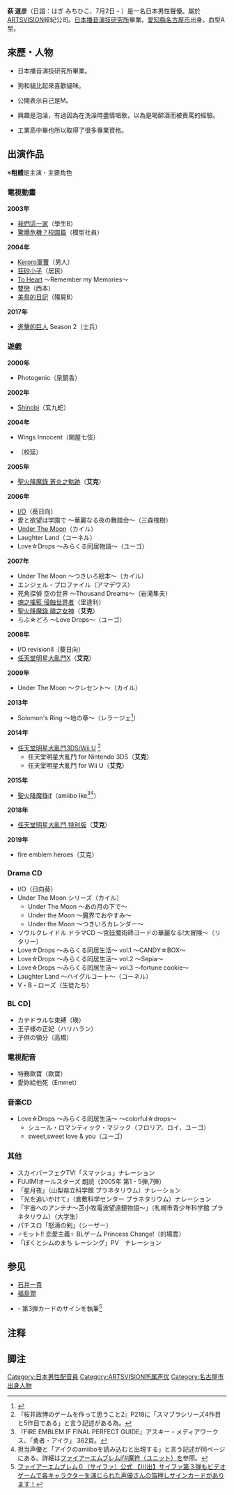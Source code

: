 {{refimprove|time=2016-02-15T00:17:47+00:00}}
'''萩 道彦'''（日語：はぎ みちひこ、7月2日 - ）是一名日本男性聲優。屬於[[ARTSVISION|ARTSVISION]]經紀公司。[[日本播音演技研究所|日本播音演技研究所]]畢業。[[愛知縣|愛知縣]][[名古屋市|名古屋市]]出身。血型A型。

== 來歷・人物 ==
* 日本播音演技研究所畢業。

* 狗和貓比起來喜歡貓咪。

* 公開表示自己是M。

* 興趣是泡澡，有過因為在洗澡時盡情唱歌，以為是喝醉酒而被責罵的經驗。

* 工業高中畢也所以取得了很多專業資格。

== 出演作品 ==
※'''粗體'''是主演・主要角色

=== 電視動畫 ===
'''2003年'''
* [[我們這一家|我們這一家]]（學生B）
* [[驚爆危機|驚爆危機？校園篇]]（模型社員）
'''2004年'''
* [[Keroro軍曹|Keroro軍曹]]（男人）
* [[沙漠神行者|狂砂小子]]（居民）
* [[To_Heart|To Heart]] 〜Remember my Memories〜
* [[雙戀|雙戀]]（西本）
* [[美鳥的日記|美鳥的日記]]（殭屍B）
'''2017年'''
* [[進擊的巨人|進擊的巨人]] Season 2（士兵）

=== 遊戲 ===
'''2000年'''
* Photogenic（泉鏡香）
'''2002年'''
* [[Shinobi|Shinobi]]（玄九蛇）
'''2004年'''
* Wings Innocent（関屋七伎）
* {{Link-ja|帝国千戦記|帝国千戦記}}（校延）
'''2005年'''
* [[火焰之纹章_苍炎之轨迹|聖火降魔錄 蒼炎之軌跡]]（'''艾克'''）
'''2006年'''
* [[I/O|I/O]]（葵日向）
* 愛と欲望は学園で 〜華麗なる夜の舞踏会〜（三森槐樹）
* [[Under_The_Moon|Under The Moon]]（カイル）
* Laughter Land（コーネル）
* Love☆Drops 〜みらくる同居物語〜（ユーゴ）
'''2007年'''
* Under The Moon 〜つきいろ絵本〜（カイル）
* エンジェル・プロファイル（アマデウス）
* 死角探偵 空の世界 〜Thousand Dreams〜（岩滝隼夫）
* [[魂之搖籃_侵蝕世界者|魂之搖籃 侵蝕世界者]]（里達利）
* [[火焰之纹章_晓之女神|聖火降魔錄 曉之女神]]（'''艾克'''）
* らぶ☆どろ 〜Love Drops〜（ユーゴ）
'''2008年'''
* I/O revisionII（葵日向）
* [[任天堂明星大亂鬥X|任天堂明星大亂鬥X]]（'''艾克'''）
'''2009年'''
* Under The Moon 〜クレセント〜（カイル）
'''2013年'''
* Solomon's Ring 〜地の章〜（レラージェ<ref>{{Cite journal|journal=[[B's-LOG|B's-LOG]]2013年5月号|pages=|author=|date=2013年3月|publisher=[[エンターブレイン|エンターブレイン]]}}</ref>）
'''2014年'''
* [[任天堂明星大亂鬥3DS/Wii_U|任天堂明星大亂鬥3DS/Wii U]] <ref group="注">『桜井政博のゲームを作って思うこと2』P218に「スマブラシリーズ4作目と5作目である」と言う記述がある為。</ref>
** 任天堂明星大亂鬥 for Nintendo 3DS（'''艾克'''）
** 任天堂明星大亂鬥 for Wii U（'''艾克'''）
'''2015年'''
* [[聖火降魔錄_if|聖火降魔錄if]]（amiibo Ike<ref>『FIRE EMBLEM IF FINAL PERFECT GUIDE』アスキー・メディアワークス、「勇者・アイク」 362頁。</ref><ref group="注">担当声優と「アイクのamiiboを読み込むと出現する」と言う記述が同ページにある。詳細は[[ファイアーエムブレムif#魔符（ユニット）|ファイアーエムブレムif#魔符（ユニット）]]を参照。</ref>）
'''2018年'''
* [[任天堂明星大亂鬥_特別版|任天堂明星大亂鬥 特別版]]（'''艾克'''）
'''2019年'''
* fire emblem heroes（艾克）

=== Drama CD ===
* I/O（日向葵）
* Under The Moon シリーズ（カイル）
** Under The Moon 〜あの月の下で〜
** Under the Moon 〜魔界でおやすみ〜
** Under the Moon 〜つきいろカレンダー〜
* ソウルクレイドル ドラマCD 〜宮廷魔術師ヨードの華麗なる!大冒険〜（リタリー）
* Love☆Drops 〜みらくる同居生活〜 vol.1 〜CANDY☆BOX〜
* Love☆Drops 〜みらくる同居生活〜 vol.2 〜Sepia〜
* Love☆Drops 〜みらくる同居生活〜 vol.3 〜fortune cookie〜
* Laughter Land 〜ハイグルコート〜（コーネル）
* V・B・ローズ（生徒たち）

=== BL CD] ===
* カテドラルな束縛（瑛）
* 王子様の正妃（ハリハラン）
* 子供の領分（高橋）

=== 電視配音 ===
* 特務歐寶（歐寶）
* 愛妳給他死（Emmet）

=== 音楽CD ===
* Love☆Drops 〜みらくる同居生活〜 〜colorful☆drops〜
** シュール・ロマンティック・マジック（フロリア、ロイ、ユーゴ）
** sweet,sweet love & you（ユーゴ）

=== 其他 ===
* スカイパーフェクTV!「スマッシュ」ナレーション
* FUJIMIオールスターズ 朗読（2005年 第1 - 5弾,7弾）
* 「星月夜」（山梨県立科学館 プラネタリウム）ナレーション
* 「光を追いかけて」（倉敷科学センター プラネタリウム）ナレーション
* 「宇宙へのアンテナ〜苫小牧電波望遠鏡物語〜」（札幌市青少年科学館 プラネタリウム）（大学生）
* パチスロ「怒濤の剣」（シーザー）
* ♂モット!! 恋愛主義♀ BLゲーム Princess Change!（的場豊）
* 「ぼくとシムのまち レーシング」PV　ナレーション

== 参见 ==
*[[石井一貴|石井一貴]]
*[[福島潤|福島潤]]
*{{link-ja|火焰之纹章0|ファイアーエムブレム0}} - 第3弾カードのサインを執筆<ref>[https://twitter.com/FEcipher/status/674573111820337153?lang=ja ファイアーエムブレム０（サイファ）公式 【川出】サイファ第３弾もビデオゲームで各キャラクターを演じられた声優さんの箔押しサインカードがあります！]</ref>

== 注释 ==
{{Reflist|group="注"}}

== 脚注 ==
{{reflist}}

{{DEFAULTSORT:Hagi Michihiko}}
[[Category:日本男性配音員|Category:日本男性配音員]]
[[Category:ARTSVISION所属声优|Category:ARTSVISION所属声优]]
[[Category:名古屋市出身人物|Category:名古屋市出身人物]]
